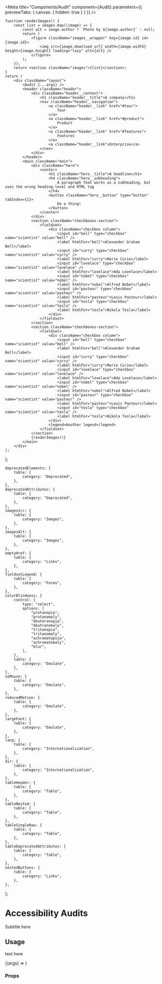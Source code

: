 
<Meta title="Components/Audit" component={Audit} parameters={{ previewTabs: { canvas: { hidden: true } } }} />

<style>{`
	.layout {
		width: 100%;
		display: flex;
		flex-direction: column;
		justify-content: flex-start;
		align-items: center;
		font-family: sans-serif;
	}

	.images {
		width: 100%;
		display: grid;
		grid-template-columns: repeat(4, 1fr);
		grid-gap: 1rem;
		padding: 1rem 0;
	}

	.images__wrapper,
	.images__wrapper img {
		width: 100%;
		height: auto;
		margin: 0;
		padding: 0;
	}

	.header {
		width: 100%;
		height: 3rem;
		background-color: #fff;
		color: #222;
		border-bottom: 3px solid tomato;
	}

	.header,
	.header__content,
	.header__navigation,
	.hero__button {
		display: flex;
		flex-direction: row;
		align-items: center;
	}

	.header,
	.header__content {
		justify-content: center;
	}

	.header__content {
		gap: 2rem;
	}

	.header__title {
		font-size: clamp(24px, 5vw, 28px);
	}

	.header__navigation {
		position: relative;
		justify-content: space-between;
		gap: 1rem;
	}

	.header__link {
		color: #333;;
	}

	.main {
		padding: 1.5rem;
		background-color: white;
	}

	.hero {
		height: clamp(480px, 50vh, 720px);
		background-color: #fafafa;
		display: grid;
		place-items: center;
	}

	.hero__subheading
	.hero__title {
		display: flex;
		text-align: center;
	}

	.hero__subheading {
		max-width: clamp(44ch, 400px, 70ch);
		font-weight: normal;
	}

	.hero__button {
		text-align: center;
		border: 1px solid #111;
		color: #111;
		background: transparent;
		height: 3rem;
	}
`}</style>

	function renderImages() {
		const list = images.map((image) => {
			const alt = image.author ? `Photo by ${image.author}` : null;
			return (
				<figure className="images__wrapper" key={image.id} id={image.id}>
					<img src={image.download_url} width={image.width} height={image.height} loading="lazy" alt={alt} />
				</figure>
			);
		});
		return <section className="images">{list}</section>;
	}
	return (
		<div className="layout">
			<Audit {...args} />
			<header className="header">
				<div className="header__content">
					<h1 className="header__title">A company</h1>
					<nav className="header__navigation">
						<a className="header__link" href="#tour">
							Tour
						</a>
						<a className="header__link" href="#product">
							Product
						</a>
						<a className="header__link" href="#features">
							Features
						</a>
						<a className="header__link">Enterprise</a>
					</nav>
				</div>
			</header>
			<main className="main">
				<div className="hero">
					<center>
						<h1 className="hero__title">A headline</h1>
						<h4 className="hero__subheading">
							A paragraph that works as a subheading, but uses the wrong heading-level and HTML tag
						</h4>
						<button className="hero__button" type="button" tabIndex={1}>
							Do a thing!
						</button>
					</center>
				</div>
				<section className="checkboxes-section">
					<fieldset>
						<div className="checkbox column">
							<input id="bell" type="checkbox" name="scientist" value="bell" />
							<label htmlFor="bell">Alexander Graham Bell</label>
							<input id="curry" type="checkbox" name="scientist" value="curry" />
							<label htmlFor="curry">Marie Curie</label>
							<input id="lovelace" type="checkbox" name="scientist" value="lovelace" />
							<label htmlFor="lovelace">Ada Lovelace</label>
							<input id="nobel" type="checkbox" name="scientist" value="nobel" />
							<label htmlFor="nobel">Alfred Nobel</label>
							<input id="pasteur" type="checkbox" name="scientist" value="pasteur" />
							<label htmlFor="pasteur">Louis Pasteur</label>
							<input id="tesla" type="checkbox" name="scientist" value="tesla" />
							<label htmlFor="tesla">Nikola Tesla</label>
						</div>
					</fieldset>
				</section>
				<section className="checkboxes-section">
					<fieldset>
						<div className="checkbox column">
							<input id="bell" type="checkbox" name="scientist" value="bell" />
							<label htmlFor="bell">Alexander Graham Bell</label>
							<input id="curry" type="checkbox" name="scientist" value="curry" />
							<label htmlFor="curry">Marie Curie</label>
							<input id="lovelace" type="checkbox" name="scientist" value="lovelace" />
							<label htmlFor="lovelace">Ada Lovelace</label>
							<input id="nobel" type="checkbox" name="scientist" value="nobel" />
							<label htmlFor="nobel">Alfred Nobel</label>
							<input id="pasteur" type="checkbox" name="scientist" value="pasteur" />
							<label htmlFor="pasteur">Louis Pasteur</label>
							<input id="tesla" type="checkbox" name="scientist" value="tesla" />
							<label htmlFor="tesla">Nikola Tesla</label>
						</div>
						<legend>Another legend</legend>
					</fieldset>
				</section>
				{renderImages()}
			</main>
		</div>
	);
};

	deprecatedElements: {
		table: {
			category: "Deprecated",
		},
	},
	deprecatedAttributes: {
		table: {
			category: "Deprecated",
		},
	},
	imagesSrc: {
		table: {
			category: "Images",
		},
	},
	imagesAlt: {
		table: {
			category: "Images",
		},
	},
	emptyHref: {
		table: {
			category: "Links",
		},
	},
	fieldsetLegend: {
		table: {
			category: "Forms",
		},
	},
	colorBlindness: {
		control: {
			type: "select",
			options: [
				"protanopia",
				"protanomaly",
				"deuteranopia",
				"deutranomaly",
				"tritanopia",
				"tritanomaly",
				"achromatopsia",
				"achromatomaly",
				"blur",
			],
		},
		table: {
			category: "Emulate",
		},
	},
	noMouse: {
		table: {
			category: "Emulate",
		},
	},
	reducedMotion: {
		table: {
			category: "Emulate",
		},
	},
	largeFont: {
		table: {
			category: "Emulate",
		},
	},
	lang: {
		table: {
			category: "Internationalization",
		},
	},
	dir: {
		table: {
			category: "Internationalization",
		},
	},
	tableHeader: {
		table: {
			category: "Table",
		},
	},
	tableNested: {
		table: {
			category: "Table",
		},
	},
	tableSingleRow: {
		table: {
			category: "Table",
		},
	},
	tableDeprecatedAttributes: {
		table: {
			category: "Table",
		},
	},
	nestedButtons: {
		table: {
			category: "Links",
		},
	},
};

# Accessibility Audits

<Subtitle>Subtitle here</Subtitle>

## Usage

text here

<Canvas>
	<Story name="Audit" args={defaultProps} argTypes={argTypes}>
		{(args) => <AuditInPage {...args} />}
	</Story>
</Canvas>

### Props

<ArgsTable story="Audit" />
